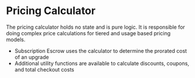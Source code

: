 # Pricing Calculator

The pricing calculator holds no state and is pure logic. It is responsible for doing complex price calculations for tiered and usage based pricing models.

- Subscription Escrow uses the calculator to determine the prorated cost of an upgrade
- Additional utility functions are available to calculate discounts, coupons, and total checkout costs
